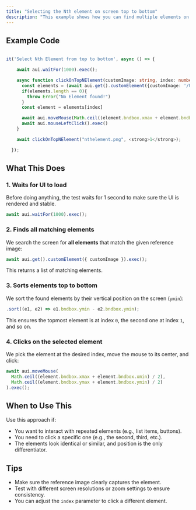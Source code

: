 ```yaml
---
title: "Selecting the Nth element on screen top to bottom"
description: "This example shows how you can find multiple elements on the screen using a reference image and click on a specific one based on its position from the top to the bottom. "
---
```


## Example Code

<CodeGroup>
  
``` The Agentic Way
```

```typescript TypeScript
it('Select Nth Element from top to bottom', async () => {

    await aui.waitFor(1000).exec();

    async function clickOnTopNElement(customImage: string, index: number = 0){
      const elements = (await aui.get().customElement({customImage: '/Users/ron.vancann/Desktop/Screenshot 2025-05-14 at 11.41.45.png'}).exec()).sort((element1, element2) => element1.bndbox.ymin - element2.bndbox.ymin)
      if(elements.length == 0){
        throw Error("No Element found!")
      }
      const element = elements[index]

      await aui.moveMouse(Math.ceil((element.bndbox.xmax + element.bndbox.xmin) /2), Math.ceil((element.bndbox.ymax + element.bndbox.ymin) /2)).exec();
      await aui.mouseLeftClick().exec()
    }

    await clickOnTopNElement("nthelement.png", <strong>1</strong>);

  });
```

</CodeGroup>

## What This Does

### 1. Waits for UI to load

Before doing anything, the test waits for 1 second to make sure the UI is rendered and stable.

```typescript
await aui.waitFor(1000).exec(); 
```

### 2. Finds all matching elements

We search the screen for **all elements** that match the given reference image:

```typescript
await aui.get().customElement({ customImage }).exec();
```

This returns a list of matching elements.

### 3. Sorts elements top to bottom

We sort the found elements by their vertical position on the screen (`ymin`):

```typescript
.sort((e1, e2) => e1.bndbox.ymin - e2.bndbox.ymin); 
```

This ensures the topmost element is at index `0`, the second one at index `1`, and so on.

### 4. Clicks on the selected element

We pick the element at the desired index, move the mouse to its center, and click:

```typescript
await aui.moveMouse(
  Math.ceil((element.bndbox.xmax + element.bndbox.xmin) / 2),
  Math.ceil((element.bndbox.ymax + element.bndbox.ymin) / 2)
).exec();
```

## When to Use This

Use this approach if:

- You want to interact with repeated elements (e.g., list items, buttons).
- You need to click a specific one (e.g., the second, third, etc.).
- The elements look identical or similar, and position is the only differentiator.

## Tips

- Make sure the reference image clearly captures the element.
- Test with different screen resolutions or zoom settings to ensure consistency.
- You can adjust the `index` parameter to click a different element.